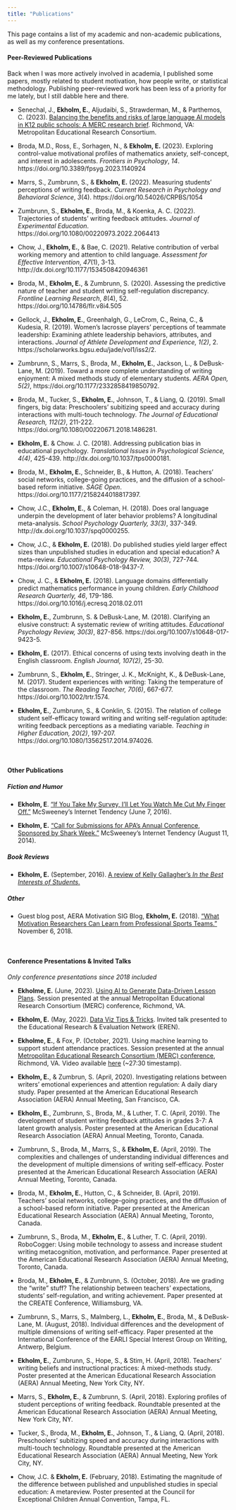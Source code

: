 ```yaml
---
title: "Publications"
---
```


This page contains a list of my academic and non-academic publications, as well as my conference presentations.


#### Peer-Reviewed Publications

Back when I was more actively involved in academia, I published some papers, mostly related to student motivation, how people write, or statistical methodology. Publishing peer-reviewed work has been less of a priority for me lately, but I still dabble here and there.

+ Senechal, J., __Ekholm, E.__, Aljudaibi, S., Strawderman, M., & Parthemos, C. (2023). [Balancing the benefits and risks of large language AI models in K12 public schools: A MERC research brief](https://merc.soe.vcu.edu/reports/research-briefs/ai-in-schools/). Richmond, VA: Metropolitan Educational Research Consortium.

+ Broda, M.D., Ross, E., Sorhagen, N., & __Ekholm, E.__ (2023). Exploring control-value motivational profiles of mathematics anxiety, self-concept, and interest in adolescents. _Frontiers in Psychology_, _14_. https://doi.org/10.3389/fpsyg.2023.1140924

+ Marrs, S., Zumbrunn, S., & __Ekholm, E.__ (2022). Measuring students' perceptions of writing feedback. _Current Research in Psychology and Behavioral Science_, _3_(4). https://doi.org/10.54026/CRPBS/1054

+ Zumbrunn, S., __Ekholm, E.__, Broda, M., & Koenka, A. C. (2022). Trajectories of students' writing feedback attitudes. _Journal of Experimental Education_. https://doi.org/10.1080/00220973.2022.2064413

+ Chow, J., __Ekholm, E.__, & Bae, C. (2021). Relative contribution of verbal working memory and attention to child language. _Assessment for Effective Intervention_, _47_(1), 3-13. http://dx.doi.org/10.1177/1534508420946361

+ Broda, M., __Ekholm, E.__, & Zumbrunn, S. (2020). Assessing the predictive nature of teacher and student writing self-regulation discrepancy. _Frontline Learning Research_, _8_(4), 52. https://doi.org/10.14786/flr.v8i4.505

+ Gellock, J., __Ekholm, E.__, Greenhalgh, G., LeCrom, C., Reina, C., & Kudesia, R. (2019). Women’s lacrosse players’ perceptions of teammate leadership: Examining athlete leadership behaviors, attributes, and interactions. _Journal of Athlete Development and Experience, 1(2)_, 2. https://scholarworks.bgsu.edu/jade/vol1/iss2/2.  

+ Zumbrunn, S., Marrs, S., Broda, M., __Ekholm, E.__, Jackson, L., & DeBusk-Lane, M. (2019). Toward a more complete understanding of writing enjoyment: A mixed methods study of elementary students. _AERA Open, 5(2)_, https://doi.org/10.1177/2332858419850792.

+ Broda, M., Tucker, S., __Ekholm, E.__, Johnson, T., & Liang, Q. (2019).  Small fingers, big data: Preschoolers’ subitizing speed and accuracy during interactions with multi-touch technology.  _The Journal of Educational Research, 112(2)_, 211-222. https://doi.org/10.1080/00220671.2018.1486281.

+ __Ekholm, E.__ & Chow. J. C. (2018). Addressing publication bias in educational psychology. _Translational Issues in Psychological Science, 4(4)_, 425-439. http://dx.doi.org/10.1037/tps0000181.

+ Broda, M., __Ekholm, E.__, Schneider, B., & Hutton, A. (2018). Teachers’ social networks, college-going practices, and the diffusion of a school-based reform initiative. _SAGE Open_. https://doi.org/10.1177/2158244018817397.

+ Chow, J.C., __Ekholm, E.__, & Coleman, H. (2018). Does oral language underpin the development of later behavior problems? A longitudinal meta-analysis. _School Psychology Quarterly, 33(3)_, 337-349. http://dx.doi.org/10.1037/spq0000255.

+ Chow, J.C., & __Ekholm, E.__ (2018). Do published studies yield larger effect sizes than unpublished studies in education and special education? A meta-review. _Educational Psychology Review, 30(3)_, 727-744. https://doi.org/10.1007/s10648-018-9437-7.

+ Chow, J. C., & __Ekholm, E.__ (2018). Language domains differentially predict mathematics performance in young children.  _Early Childhood Research Quarterly, 46_, 179-186. https://doi.org/10.1016/j.ecresq.2018.02.011

+ __Ekholm, E.__, Zumbrunn, S. & DeBusk-Lane, M. (2018). Clarifying an elusive construct: A systematic review of writing attitudes. _Educational Psychology Review, 30(3)_, 827-856. https://doi.org/10.1007/s10648-017-9423-5.

+ __Ekholm, E.__ (2017). Ethical concerns of using texts involving death in the English classroom. _English Journal, 107(2)_, 25-30.

+ Zumbrunn, S., __Ekholm, E.__, Stringer, J. K., McKnight, K., & DeBusk-Lane, M. (2017). Student experiences with writing: Taking the temperature of the classroom. _The Reading Teacher, 70(6)_, 667-677. https://doi.org/10.1002/trtr.1574.

+ __Ekholm, E.__, Zumbrunn, S., & Conklin, S. (2015). The relation of college student self-efficacy toward writing and writing self-regulation aptitude: writing feedback perceptions as a mediating variable. _Teaching in Higher Education, 20(2)_, 197-207. https://doi.org/10.1080/13562517.2014.974026.

<br/>

#### Other Publications

##### Fiction and Humor

+ __Ekholm, E__. [“If You Take My Survey, I’ll Let You Watch Me Cut My Finger Off.”](https://www.mcsweeneys.net/articles/if-you-take-my-survey-ill-let-you-watch-me-cut-my-finger-off) McSweeney’s Internet Tendency (June 7, 2016).

+ __Ekholm, E.__ [“Call for Submissions for APA’s Annual Conference, Sponsored by Shark Week.”](http://www.mcsweeneys.net/articles/call-for-submissions-for-apas-annual-conference-sponsored-by-shark-week)  McSweeney’s Internet Tendency (August 11, 2014).  

##### Book Reviews

+ __Ekholm, E.__ (September, 2016).  [A review of Kelly Gallagher’s _In the Best Interests of Students_.](http://www.ncte.org/library/NCTEFiles/Resources/Journals/EJ/1061_sep2016/EJ1061Reviews.pdf)

##### Other

+ Guest blog post, AERA Motivation SIG Blog, __Ekholm, E.__ (2018). [“What Motivation Researchers Can Learn from Professional Sports Teams.”](http://motsig.org/what-motivation-researchers-can-learn-from-professional-sports-teams/) November 6, 2018. 

<br/>

#### Conference Presentations & Invited Talks
_Only conference presentations since 2018 included_

+ __Ekholme, E.__ (June, 2023). [Using AI to Generate Data-Driven Lesson Plans](https://docs.google.com/presentation/d/1MKi0Fjj39JH4y3P-z28v3KM7tkU9bPuNIVN-Rq-YliM/edit?usp=sharing). Session presented at the annual Metropolitan Educational Research Consortium (MERC) conference, Richmond, VA.

+ __Ekholm, E.__ (May, 2022). [Data Viz Tips & Tricks](https://github.com/ekholme/data_viz_tips). Invited talk presented to the Educational Research & Evaluation Network (EREN).

+ __Ekholme, E.__, & Fox, P. (October, 2021). Using machine learning to support student attendance practices. Session presented at the annual [Metropolitan Educational Research Consortium (MERC) conference](https://merc.soe.vcu.edu/conference/program/2021/), Richmond, VA. Video available [here](https://www.youtube.com/watch?v=gbTfelMWMiY) (~27:30 timestamp).

+ __Ekholm, E.__, & Zumbrun, S. (April, 2020). Investigating relations between writers’ emotional experiences and attention regulation: A daily diary study. Paper presented at the American Educational Research Association (AERA) Annual Meeting, San Francisco, CA.

+ __Ekholm, E.__, Zumbrunn, S., Broda, M., & Luther, T. C. (April, 2019). The development of student writing feedback attitudes in grades 3-7: A latent growth analysis. Poster presented at the American Educational Research Association (AERA) Annual Meeting, Toronto, Canada.

+ Zumbrunn, S., Broda, M., Marrs, S., & __Ekholm, E.__ (April, 2019). The complexities and challenges of understanding individual differences and the development of multiple dimensions of writing self-efficacy. Poster presented at the American Educational Research Association (AERA) Annual Meeting, Toronto, Canada.

+ Broda, M., __Ekholm, E.__, Hutton, C., & Schneider, B. (April, 2019). Teachers’ social networks, college-going practices, and the diffusion of a school-based reform initiative. Paper presented at the American Educational Research Association (AERA) Annual Meeting, Toronto, Canada.

+ Zumbrunn, S., Broda, M., __Ekholm, E.__, & Luther, T. C. (April, 2019). RoboCogger: Using mobile technology to assess and increase student writing metacognition, motivation, and performance. Paper presented at the American Educational Research Association (AERA) Annual Meeting, Toronto, Canada.

+ Broda, M., __Ekholm, E.__, & Zumbrunn, S. (October, 2018). Are we grading the “write” stuff? The relationship between teachers’ expectations, students’ self-regulation, and writing achievement. Paper presented at the CREATE Conference, Williamsburg, VA.

+ Zumbrunn, S., Marrs, S., Malmberg, L., __Ekholm, E.__, Broda, M., & DeBusk-Lane, M. (August, 2018). Individual differences and the development of multiple dimensions of writing self-efficacy. Paper presented at the International Conference of the EARLI Special Interest Group on Writing, Antwerp, Belgium.

+ __Ekholm, E.__, Zumbrunn, S., Hope, S., & Stim, H. (April, 2018). Teachers’ writing beliefs and instructional practices: A mixed-methods study. Poster presented at the American Educational Research Association (AERA) Annual Meeting, New York City, NY.

+ Marrs, S., __Ekholm, E.__, & Zumbrunn, S. (April, 2018). Exploring profiles of student perceptions of writing feedback. Roundtable presented at the American Educational Research Association (AERA) Annual Meeting, New York City, NY.

+ Tucker, S., Broda, M., __Ekholm, E.__, Johnson, T., & Liang, Q. (April, 2018). Preschoolers’ subitizing speed and accuracy during interactions with multi-touch technology. Roundtable presented at the American Educational Research Association (AERA) Annual Meeting, New York City, NY.

+ Chow, J.C. & __Ekholm, E.__ (February, 2018). Estimating the magnitude of the difference between published and unpublished studies in special education: A metareview. Poster presented at the Council for Exceptional Children Annual Convention, Tampa, FL.